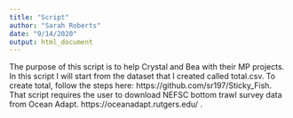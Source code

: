 ```yaml
---
title: "Script"
author: "Sarah Roberts"
date: "9/14/2020"
output: html_document
---
```


The purpose of this script is to help Crystal and Bea with their MP projects. In this script I will start from the dataset that I created called total.csv. To create total, follow the steps here: https://github.com/sr197/Sticky_Fish. That script requires the user to download NEFSC bottom trawl survey data from Ocean Adapt. https://oceanadapt.rutgers.edu/ . 